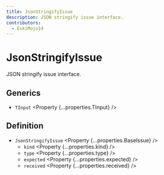 ```yaml
---
title: JsonStringifyIssue
description: JSON stringify issue interface.
contributors:
  - EskiMojo14
---
```



# JsonStringifyIssue

JSON stringify issue interface.

## Generics

- `TInput` <Property {...properties.TInput} />

## Definition

- `JsonStringifyIssue` <Property {...properties.BaseIssue} />
  - `kind` <Property {...properties.kind} />
  - `type` <Property {...properties.type} />
  - `expected` <Property {...properties.expected} />
  - `received` <Property {...properties.received} />
